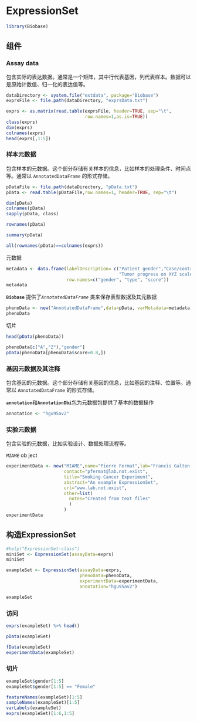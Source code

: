 # ExpressionSet

```r
library(Biobase)
```

## 组件

### Assay data

包含实际的表达数据。通常是一个矩阵，其中行代表基因，列代表样本。数据可以是原始计数值、归一化的表达值等。

```r
dataDirectory <- system.file("extdata", package="Biobase")
exprsFile <- file.path(dataDirectory, "exprsData.txt")

exprs <- as.matrix(read.table(exprsFile, header=TRUE, sep="\t",
                              row.names=1,as.is=TRUE))
class(exprs)
dim(exprs)
colnames(exprs)
head(exprs[,1:5])
```

### 样本元数据

包含样本的元数据。这个部分存储有关样本的信息，比如样本的处理条件、时间点等。通常以 `AnnotatedDataFrame` 的形式存储。

```r
pDataFile <- file.path(dataDirectory, "pData.txt")
pData <- read.table(pDataFile,row.names=1, header=TRUE, sep="\t")

dim(pData)
colnames(pData)
sapply(pData, class)

rownames(pData)

summary(pData)

all(rownames(pData)==colnames(exprs))
```

元数据

```r
metadata <- data.frame(labelDescription= c("Patient gender","Case/control status",
                                           "Tumor progress on XYZ scale"),
                       row.names=c("gender", "type", "score"))
metadata
```

**`Biobase`** 提供了*`AnnotatedDataFrame`* 类来保存表型数据及其元数据

```r
phenoData <- new("AnnotatedDataFrame",data=pData, varMetadata=metadata)
phenoData
```

切片

```r
head(pData(phenoData))

phenoData[c("A","Z"),"gender"]
pData(phenoData[phenoData$score>0.8,])
```

### 基因元数据及其注释

包含基因的元数据。这个部分存储有关基因的信息，比如基因的注释、位置等。通常以 `AnnotatedDataFrame` 的形式存储。

**`annotation`**和**`AnnotationDbi`**包为元数据包提供了基本的数据操作

```r
annotation <- "hgu95av2"
```

### 实验元数据

包含实验的元数据，比如实验设计、数据处理流程等。

*`MIAME`* ob ject

```r
experimentData <- new("MIAME",name="Pierre Fermat",lab="Francis Galton Lab",
                      contact="pfermat@lab.not.exist",
                      title="Smoking-Cancer Experiment",
                      abstract="An example ExpressionSet",
                      url="www.lab.not.exist",
                      other=list(
                        notes="Created from text files"
                        )
                      )
experimentData
```

## 构造ExpressionSet

```r
#help("ExpressionSet-class")
miniSet <- ExpressionSet(assayData=exprs)
miniSet

exampleSet <- ExpressionSet(assayData=exprs,
                            phenoData=phenoData,
                            experimentData=experimentData,
                            annotation="hgu95av2")

exampleSet
```

### 访问

```r
exprs(exampleSet) %>% head()

pData(exampleSet)

fData(exampleSet)
experimentData(exampleSet)
```

### 切片

```r
exampleSet$gender[1:5]
exampleSet$gender[1:5] == "Female"

featureNames(exampleSet)[1:5]
sampleNames(exampleSet)[1:5]
varLabels(exampleSet)
exprs(exampleSet)[1:6,1:5]
```
